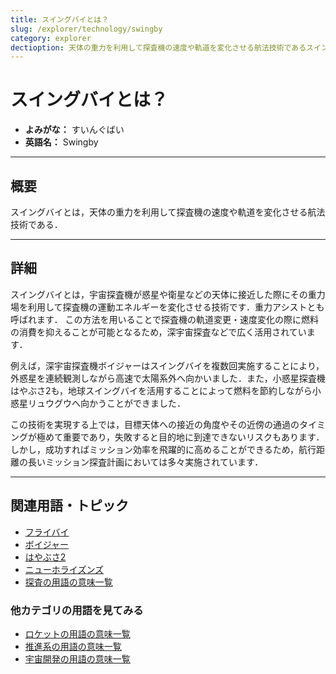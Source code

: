 ```yaml
---
title: スイングバイとは？
slug: /explorer/technology/swingby
category: explorer
dectioption: 天体の重力を利用して探査機の速度や軌道を変化させる航法技術であるスイングバイの意味・定義・内容について解説します．
---
```



<Head>
  <script type="application/ld+json">
    {`{
      "@context": "https://schema.org",
      "@type": "DefinedTerm",
      "name": "スイングバイ",
      "inDefinedTermSet": "https://www.space-portal.org",
      "termCode": "explorer/technology/swingby",
      "description": "天体の重力を利用して探査機の速度や軌道を変化させる航法技術であるスイングバイの意味・定義・内容について解説します．",
      "url": "https://www.space-portal.org/docs/explorer/technology/swingby"
    }`}
  </script>
</Head>

# スイングバイとは？

- **よみがな：** すいんぐばい  
- **英語名：** Swingby  

---

## 概要

スイングバイとは，天体の重力を利用して探査機の速度や軌道を変化させる航法技術である．

---

## 詳細

スイングバイとは，宇宙探査機が惑星や衛星などの天体に接近した際にその重力場を利用して探査機の運動エネルギーを変化させる技術です．重力アシストとも呼ばれます．
この方法を用いることで探査機の軌道変更・速度変化の際に燃料の消費を抑えることが可能となるため，深宇宙探査などで広く活用されています．

例えば，深宇宙探査機ボイジャーはスイングバイを複数回実施することにより，外惑星を連続観測しながら高速で太陽系外へ向かいました．また，小惑星探査機はやぶさ2も，地球スイングバイを活用することによって燃料を節約しながら小惑星リュウグウへ向かうことができました．

この技術を実現する上では，目標天体への接近の角度やその近傍の通過のタイミングが極めて重要であり，失敗すると目的地に到達できないリスクもあります．しかし，成功すればミッション効率を飛躍的に高めることができるため，航行距離の長いミッション探査計画においては多々実施されています．

---

## 関連用語・トピック

- [フライバイ](/docs/explorer/technology/flyby)
- [ボイジャー](/docs/explorer/mission/voyager)
- [はやぶさ2](/docs/explorer/mission/hayabusa2)
- [ニューホライズンズ](/docs/explorer/mission/new-horizons)
- [探査の用語の意味一覧](/docs/category/explorer)

### 他カテゴリの用語を見てみる
- [ロケットの用語の意味一覧](/docs/category/rocket)
- [推進系の用語の意味一覧](/docs/category/propulsion)
- [宇宙開発の用語の意味一覧](/docs/category/glossary)
